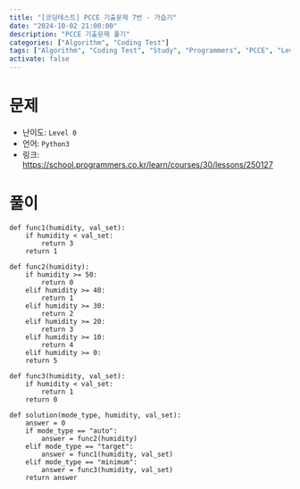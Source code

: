 ```yaml
---
title: "[코딩테스트] PCCE 기출문제 7번 - 가습기"
date: "2024-10-02 21:00:00"
description: "PCCE 기출문제 풀기"
categories: ["Algorithm", "Coding Test"]
tags: ["Algorithm", "Coding Test", "Study", "Programmers", "PCCE", "Level 0"]
activate: false
---
```


# 문제

- 난이도: `Level 0`
- 언어: `Python3`
- 링크: https://school.programmers.co.kr/learn/courses/30/lessons/250127

# 풀이

```python:Solution
def func1(humidity, val_set):
    if humidity < val_set:
        return 3
    return 1

def func2(humidity):
    if humidity >= 50:
        return 0
    elif humidity >= 40:
        return 1
    elif humidity >= 30:
        return 2
    elif humidity >= 20:
        return 3
    elif humidity >= 10:
        return 4
    elif humidity >= 0:
    return 5

def func3(humidity, val_set):
    if humidity < val_set:
        return 1
    return 0

def solution(mode_type, humidity, val_set):
    answer = 0
    if mode_type == "auto":
        answer = func2(humidity)
    elif mode_type == "target":
        answer = func1(humidity, val_set)
    elif mode_type == "minimum":
        answer = func3(humidity, val_set)
    return answer
```
